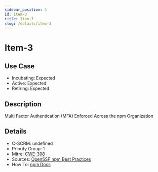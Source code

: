 ```yaml
---
sidebar_position: 4
id: item-3
title: Item-3
slug: /details/item-3
---
```


# Item-3

## Use Case

- Incubating: Expected
- Active: Expected
- Retiring: Expected

## Description

Multi Factor Authentication (MFA) Enforced Across the npm Organization

## Details

- C-SCRM: undefined
- Priority Group: 1
- Mitre: [CWE-308](https://cwe.mitre.org/data/definitions/308.html)
- Sources: [OpenSSF npm Best Practices](https://github.com/ossf/package-manager-best-practices/blob/main/published/npm.md)
- How To: [npm Docs](https://docs.npmjs.com/requiring-two-factor-authentication-in-your-organization)


